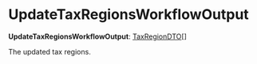 
# UpdateTaxRegionsWorkflowOutput

 **UpdateTaxRegionsWorkflowOutput**: [TaxRegionDTO](../../../tax/interfaces/tax.TaxRegionDTO/page.mdx)[]

The updated tax regions.
